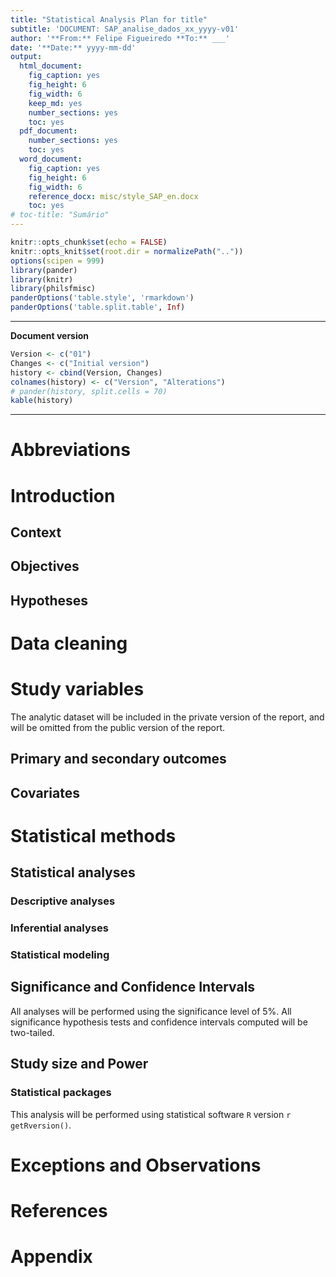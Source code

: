 ```yaml
---
title: "Statistical Analysis Plan for title"
subtitle: 'DOCUMENT: SAP_analise_dados_xx_yyyy-v01'
author: '**From:** Felipe Figueiredo **To:** ___'
date: '**Date:** yyyy-mm-dd'
output:
  html_document:
    fig_caption: yes
    fig_height: 6
    fig_width: 6
    keep_md: yes
    number_sections: yes
    toc: yes
  pdf_document:
    number_sections: yes
    toc: yes
  word_document:
    fig_caption: yes
    fig_height: 6
    fig_width: 6
    reference_docx: misc/style_SAP_en.docx
    toc: yes
# toc-title: "Sumário"
---
```


```r
knitr::opts_chunk$set(echo = FALSE)
knitr::opts_knit$set(root.dir = normalizePath(".."))
options(scipen = 999)
library(pander)
library(knitr)
library(philsfmisc)
panderOptions('table.style', 'rmarkdown')
panderOptions('table.split.table', Inf)
```

---

**Document version**

```r
Version <- c("01")
Changes <- c("Initial version")
history <- cbind(Version, Changes)
colnames(history) <- c("Version", "Alterations")
# pander(history, split.cells = 70)
kable(history)
```

---

<!-- # Assinaturas -->

<!-- ```{r, echo=FALSE} -->
<!-- sig.field <- "__________________________" -->
<!-- date.field <- "_____________" -->
<!-- Stat <- c("Elaborador", "Nome", "Função", sig.field, date.field) -->
<!-- Reviewer <- c("Revisado por", "", "", sig.field, date.field) -->
<!-- Approver <- c("Verificado por", "", "", sig.field, date.field) -->
<!-- Final.Approver <- c("Aprovação final", "", "", sig.field, date.field) -->

<!-- sigs <- rbind( -->
<!--   Stat -->
<!--   , Reviewer -->
<!--   , Approver -->
<!--   , Final.Approver -->
<!--   ) -->
<!-- rownames(sigs) <- NULL -->
<!-- colnames(sigs) <- c("Papel", "Nome", "Função", "Assinatura", "Data") -->

<!-- # pander(sigs, split.cells = c(9, 14, 14, 16, 8), split.table = Inf) -->
<!-- kable(sigs) -->
<!-- ``` -->

# Abbreviations

# Introduction

## Context

## Objectives

## Hypotheses

# Data cleaning

# Study variables

The analytic dataset will be included in the private version of the report, and will be omitted from the public version of the report.

## Primary and secondary outcomes

## Covariates

# Statistical methods

## Statistical analyses

### Descriptive analyses

### Inferential analyses

### Statistical modeling

## Significance and Confidence Intervals

All analyses will be performed using the significance level of 5%.
All significance hypothesis tests and confidence intervals computed will be two-tailed.

## Study size and Power

### Statistical packages

This analysis will be performed using statistical software `R` version `r getRversion()`.

# Exceptions and Observations

# References

# Appendix
